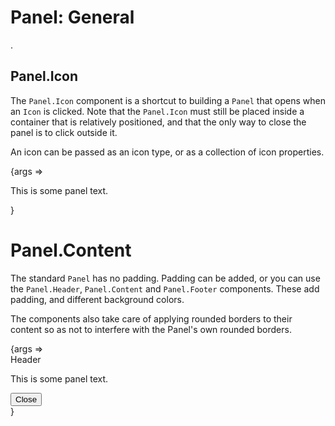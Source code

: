
# Panel: General
.

<Meta
  title="Controls/Panel/General"
  component={Panel}
  subcomponents={{}}
/>

## Panel.Icon

The `Panel.Icon` component is a shortcut to building a `Panel` that opens when an
`Icon` is clicked. Note that the `Panel.Icon` must still be placed inside a container
that is relatively positioned, and that the only way to close the panel is to click
outside it.

An icon can be passed as an icon type, or as a collection of icon properties.

<Canvas>
  <Story
    name="Panel.Icon"
    args={{ open: true, padded: true, icon: "layers" }}>
    {args =>   
    <div style={{position: 'relative'}}>
      <Panel.Icon {...args}>
        <p>This is some panel text.</p>
      </Panel.Icon>
    </div>}
  </Story>
</Canvas>

# Panel.Content 

The standard `Panel` has no padding. Padding can be added, or you can use the `Panel.Header`, 
`Panel.Content` and `Panel.Footer` components. These add padding, and different background colors.

The components also take care of applying rounded borders to their content so as not to interfere with
the Panel's own rounded borders.

<Canvas>
  <Story
    name="Panel.Content"
    args={{ open: true, icon: "layers" }}>
    {args =>   
    <div style={{position: 'relative'}}>
      <Panel.Icon {...args}>
        <Panel.Header>
          Header
        </Panel.Header>
        <Panel.Content>
          <p>This is some panel text.</p>
        </Panel.Content>
        <Panel.Footer>
          <Button secondary>Close</Button>
        </Panel.Footer>
      </Panel.Icon>
    </div>}
  </Story>
</Canvas>
    